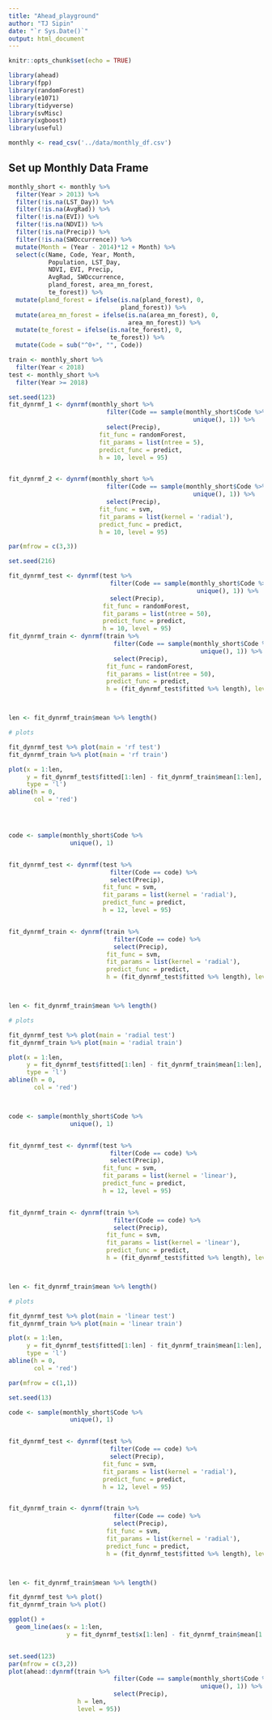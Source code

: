 ```yaml
---
title: "Ahead_playground"
author: "TJ Sipin"
date: "`r Sys.Date()`"
output: html_document
---
```


```r
knitr::opts_chunk$set(echo = TRUE)

library(ahead)
library(fpp)
library(randomForest)
library(e1071)
library(tidyverse)
library(svMisc)
library(xgboost)
library(useful)

monthly <- read_csv('../data/monthly_df.csv')
```

## Set up Monthly Data Frame

```r
monthly_short <- monthly %>% 
  filter(Year > 2013) %>% 
  filter(!is.na(LST_Day)) %>% 
  filter(!is.na(AvgRad)) %>% 
  filter(!is.na(EVI)) %>% 
  filter(!is.na(NDVI)) %>% 
  filter(!is.na(Precip)) %>% 
  filter(!is.na(SWOccurrence)) %>% 
  mutate(Month = (Year - 2014)*12 + Month) %>% 
  select(c(Name, Code, Year, Month,
           Population, LST_Day,
           NDVI, EVI, Precip,
           AvgRad, SWOccurrence,
           pland_forest, area_mn_forest,
           te_forest)) %>% 
  mutate(pland_forest = ifelse(is.na(pland_forest), 0,
                               pland_forest)) %>% 
  mutate(area_mn_forest = ifelse(is.na(area_mn_forest), 0,
                                 area_mn_forest)) %>% 
  mutate(te_forest = ifelse(is.na(te_forest), 0,
                            te_forest)) %>% 
  mutate(Code = sub("^0+", "", Code))
```


```r
train <- monthly_short %>% 
  filter(Year < 2018)
test <- monthly_short %>% 
  filter(Year >= 2018)
```


```r
set.seed(123)
fit_dynrmf_1 <- dynrmf(monthly_short %>% 
                           filter(Code == sample(monthly_short$Code %>% 
                                                   unique(), 1)) %>% 
                           select(Precip), 
                         fit_func = randomForest,
                         fit_params = list(ntree = 5),
                         predict_func = predict,
                         h = 10, level = 95)


fit_dynrmf_2 <- dynrmf(monthly_short %>% 
                           filter(Code == sample(monthly_short$Code %>% 
                                                   unique(), 1)) %>% 
                           select(Precip), 
                         fit_func = svm,
                         fit_params = list(kernel = 'radial'),
                         predict_func = predict,
                         h = 10, level = 95)
```

```r
par(mfrow = c(3,3))

set.seed(216)

fit_dynrmf_test <- dynrmf(test %>% 
                            filter(Code == sample(monthly_short$Code %>% 
                                                    unique(), 1)) %>% 
                            select(Precip),
                          fit_func = randomForest,
                          fit_params = list(ntree = 50),
                          predict_func = predict,
                          h = 10, level = 95)
fit_dynrmf_train <- dynrmf(train %>% 
                             filter(Code == sample(monthly_short$Code %>% 
                                                     unique(), 1)) %>% 
                             select(Precip),
                           fit_func = randomForest,
                           fit_params = list(ntree = 50),
                           predict_func = predict,
                           h = (fit_dynrmf_test$fitted %>% length), level = 95)



len <- fit_dynrmf_train$mean %>% length() 

# plots 

fit_dynrmf_test %>% plot(main = 'rf test')
fit_dynrmf_train %>% plot(main = 'rf train')

plot(x = 1:len, 
     y = fit_dynrmf_test$fitted[1:len] - fit_dynrmf_train$mean[1:len],
     type = 'l')
abline(h = 0,
       col = 'red')




code <- sample(monthly_short$Code %>% 
                 unique(), 1)


fit_dynrmf_test <- dynrmf(test %>% 
                            filter(Code == code) %>% 
                            select(Precip),
                          fit_func = svm,
                          fit_params = list(kernel = 'radial'),
                          predict_func = predict,
                          h = 12, level = 95)


fit_dynrmf_train <- dynrmf(train %>% 
                             filter(Code == code) %>% 
                             select(Precip),
                           fit_func = svm,
                           fit_params = list(kernel = 'radial'),
                           predict_func = predict,
                           h = (fit_dynrmf_test$fitted %>% length), level = 95)



len <- fit_dynrmf_train$mean %>% length() 

# plots

fit_dynrmf_test %>% plot(main = 'radial test')
fit_dynrmf_train %>% plot(main = 'radial train')

plot(x = 1:len, 
     y = fit_dynrmf_test$fitted[1:len] - fit_dynrmf_train$mean[1:len],
     type = 'l')
abline(h = 0,
       col = 'red')



code <- sample(monthly_short$Code %>% 
                 unique(), 1)


fit_dynrmf_test <- dynrmf(test %>% 
                            filter(Code == code) %>% 
                            select(Precip),
                          fit_func = svm,
                          fit_params = list(kernel = 'linear'),
                          predict_func = predict,
                          h = 12, level = 95)


fit_dynrmf_train <- dynrmf(train %>% 
                             filter(Code == code) %>% 
                             select(Precip),
                           fit_func = svm,
                           fit_params = list(kernel = 'linear'),
                           predict_func = predict,
                           h = (fit_dynrmf_test$fitted %>% length), level = 95)



len <- fit_dynrmf_train$mean %>% length() 

# plots

fit_dynrmf_test %>% plot(main = 'linear test')
fit_dynrmf_train %>% plot(main = 'linear train')

plot(x = 1:len, 
     y = fit_dynrmf_test$fitted[1:len] - fit_dynrmf_train$mean[1:len],
     type = 'l')
abline(h = 0,
       col = 'red')


```


```r
par(mfrow = c(1,1))

set.seed(13)

code <- sample(monthly_short$Code %>% 
                 unique(), 1)


fit_dynrmf_test <- dynrmf(test %>% 
                            filter(Code == code) %>% 
                            select(Precip),
                          fit_func = svm,
                          fit_params = list(kernel = 'radial'),
                          predict_func = predict,
                          h = 12, level = 95)


fit_dynrmf_train <- dynrmf(train %>% 
                             filter(Code == code) %>% 
                             select(Precip),
                           fit_func = svm,
                           fit_params = list(kernel = 'radial'),
                           predict_func = predict,
                           h = (fit_dynrmf_test$fitted %>% length), level = 95)



len <- fit_dynrmf_train$mean %>% length() 

fit_dynrmf_test %>% plot()
fit_dynrmf_train %>% plot()

ggplot() + 
  geom_line(aes(x = 1:len,
                y = fit_dynrmf_test$x[1:len] - fit_dynrmf_train$mean[1:len]))



```

```r
set.seed(123)
par(mfrow = c(3,2))
plot(ahead::dynrmf(train %>% 
                             filter(Code == sample(monthly_short$Code %>% 
                                                     unique(), 1)) %>% 
                             select(Precip),
                   h = len,
                   level = 95))
```

